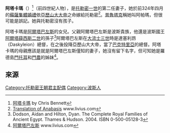 '''阿塔卡瑪'''（{{lang-en|'''Artakama'''}}）<ref>[http://www.tyndalehouse.com/egypt/ptolemies/artakama_fr.htm 阿塔卡瑪] {{Wayback|url=http://www.tyndalehouse.com/egypt/ptolemies/artakama_fr.htm |date=20111126034742 }} by Chris Bennett</ref>（前四世紀人物），是[[托勒密一世|托勒密一世]]的第二任妻子，她於前324年四月的[[蘇薩集體婚禮|蘇薩集體婚禮]]依[[亞歷山大大帝|亞歷山大大帝]]之命嫁給托勒密<ref>[http://www.livius.org/aj-al/alexander/alexander_t24.html Translation of Anabasis] {{Wayback|url=http://www.livius.org/aj-al/alexander/alexander_t24.html |date=20160826003612 }} www.livius.com</ref>。[[普魯塔克|普魯塔克]]稱她叫阿帕瑪，但很可能是誤記。她與托勒密沒有孩子。

阿塔卡瑪是[[弗里吉亞的阿爾塔巴左斯|阿爾塔巴左斯]]的女兒。父親阿爾塔巴左斯是波斯貴族，他還是波斯國王[[阿爾塔薛西斯二世|阿爾塔薛西斯二世]]的孫子<ref>Dodson, Aidan and Hilton, Dyan. The Complete Royal Families of Ancient Egypt. Thames & Hudson. 2004. ISBN 0-500-05128-3</ref>阿爾塔巴左斯在[[大流士三世|大流士三世]]時是達塞利昂（Daskyleion）總督，在之後投降亞歷山大大帝，當了[[巴克特里亞|巴克特里亞]]的總督。阿塔卡瑪的母親應該是就是阿爾塔巴左斯僅知的妻子，她沒有留下名字，但可知她是羅德島[[羅德島的門托耳|門托耳]]和[[羅德島的門農|門農]]的姊妹<ref>[http://www.livius.org/arl-arz/artabazus/artabazus.htm 阿爾塔巴左斯] {{Wayback|url=http://www.livius.org/arl-arz/artabazus/artabazus.htm |date=20130608032410 }} www.livius.com</ref>。

==來源==
{{reflist}} 

[[Category:托勒密王朝君主配偶|Category:托勒密王朝君主配偶]]
[[Category:波斯人|Category:波斯人]]